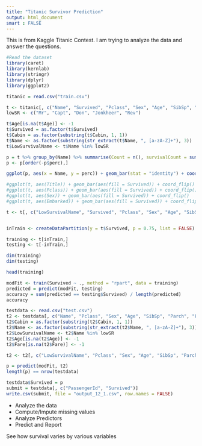 ```yaml
---
title: "Titanic Survivor Prediction"
output: html_document
smart : FALSE
---
```


This is from Kaggle Titanic Contest. I am trying to analyze the data and answer the questions.

```r
#Read the dataset
library(caret)
library(kernlab)
library(stringr)
library(dplyr)
library(ggplot2)

titanic = read.csv("train.csv")

t <- titanic[, c("Name", "Survived", "Pclass", "Sex", "Age", "SibSp", "Parch", "Fare", "Embarked", "Cabin")]
lowSR <- c("Mr", "Capt", "Don", "Jonkheer", "Rev")

t$Age[is.na(t$Age)] <- -1
t$Survived = as.factor(t$Survived)
t$Cabin = as.factor(substring(t$Cabin, 1, 1))
t$Name <- as.factor(substring(str_extract(t$Name, ", [a-zA-Z]+"), 3))
t$LowSurvivalName <- t$Name %in% lowSR

p = t %>% group_by(Name) %>% summarise(Count = n(), survivalCount = sum(as.integer(Survived)-1), perc = survivalCount / n())
p <- p[order(-p$perc),]

ggplot(p, aes(x = Name, y = perc)) + geom_bar(stat = "identity") + coord_flip() + theme_classic()

#ggplot(t, aes(Title)) + geom_bar(aes(fill = Survived)) + coord_flip()
#ggplot(t, aes(Pclass)) + geom_bar(aes(fill = Survived)) + coord_flip()
#ggplot(t, aes(Sex)) + geom_bar(aes(fill = Survived)) + coord_flip()
#ggplot(t, aes(Embarked)) + geom_bar(aes(fill = Survived)) + coord_flip()

```




```r
t <- t[, c("LowSurvivalName", "Survived", "Pclass", "Sex", "Age", "SibSp", "Parch", "Fare", "Embarked", "Cabin")]


inTrain <- createDataPartition(y = t$Survived, p = 0.75, list = FALSE)

training <- t[inTrain,]
testing <- t[-inTrain,]

dim(training)
dim(testing)

head(training)
```




```r
modFit <- train(Survived ~ ., method = "rpart", data = training)
predicted = predict(modFit, testing)
accuracy = sum(predicted == testing$Survived) / length(predicted)
accuracy

testdata <- read.csv("test.csv")
t2 <- testdata[, c("Name", "Pclass", "Sex", "Age", "SibSp", "Parch", "Fare", "Embarked", "Cabin")]
t2$Cabin = as.factor(substring(t2$Cabin, 1, 1))
t2$Name <- as.factor(substring(str_extract(t2$Name, ", [a-zA-Z]+"), 3))
t2$LowSurvivalName <- t2$Name %in% lowSR
t2$Age[is.na(t2$Age)] <- -1
t2$Fare[is.na(t2$Fare)] <- -1

t2 <- t2[, c("LowSurvivalName", "Pclass", "Sex", "Age", "SibSp", "Parch", "Fare", "Embarked", "Cabin")]

p = predict(modFit, t2)
length(p) == nrow(testdata)

testdata$Survived = p
submit = testdata[, c("PassengerId", "Survived")]
write.csv(submit, file = "output_12_1.csv", row.names = FALSE)
```

* Analyze the data 
* Compute/Impute missing values
* Analyze Predictors
* Predict and Report

See how survival varies by various variables

